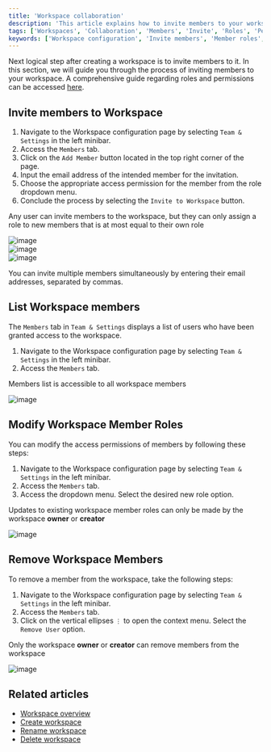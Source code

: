 ```yaml
---
title: 'Workspace collaboration'
description: 'This article explains how to invite members to your workspace, change their roles and procedure to remove them from the workspace.'
tags: ['Workspaces', 'Collaboration', 'Members', 'Invite', 'Roles', 'Permissions']
keywords: ['Workspace configuration', 'Invite members', 'Member roles', 'Access permissions', 'Displaying workspace members', 'Modifying member roles', 'Removing workspace members', 'Workspace collaboration', 'Team collaboration', 'Access control', 'Role-based permissions', 'Workspace management', 'User roles', 'Workspace settings', 'Workspace administration', 'Member invitation', 'User access', 'Member management', 'Workspace teamwork', 'Workspace organization']
---
```


Next logical step after creating a workspace is to invite members to it. In this section, we will guide you through the process of inviting members to your workspace.
A comprehensive guide regarding roles and permissions can be accessed [here](/roles-and-permissions/roles-permissions-overview).

## Invite members to Workspace
1. Navigate to the Workspace configuration page by selecting `Team & Settings` in the left minibar.
2. Access the `Members` tab.
3. Click on the `Add Member` button located in the top right corner of the page.
4. Input the email address of the intended member for the invitation.
5. Choose the appropriate access permission for the member from the role dropdown menu.
6. Conclude the process by selecting the `Invite to Workspace` button.

<Callout type="info">Any user can invite members to the workspace, but they can only assign a role to new members that is at most equal to their own role</Callout>

![image](/img/v2/workspace/workspace-collaboration-1.png)  
![image](/img/v2/workspace/workspace-collaboration-2.png)  
![image](/img/v2/workspace/workspace-collaboration-3.png)  
  
<Callout type="tip">
You can invite multiple members simultaneously by entering their email addresses, separated by commas.
</Callout>


## List Workspace members
The `Members` tab in `Team & Settings` displays a list of users who have been granted access to the workspace.

1. Navigate to the Workspace configuration page by selecting `Team & Settings` in the left minibar.
2. Access the `Members` tab.

<Callout type="info">Members list is accessible to all workspace members</Callout>

![image](/img/v2/workspace/workspace-members-list.png)

## Modify Workspace Member Roles
You can modify the access permissions of members by following these steps:
1. Navigate to the Workspace configuration page by selecting `Team & Settings` in the left minibar.
2. Access the `Members` tab.
3. Access the dropdown menu. Select the desired new role option.

<Callout type="info">Updates to existing workspace member roles can only be made by the workspace **owner** or **creator**</Callout>

![image](/img/v2/workspace/workspace-members-role-change.png)

## Remove Workspace Members
To remove a member from the workspace, take the following steps:
1. Navigate to the Workspace configuration page by selecting `Team & Settings` in the left minibar.
2. Access the `Members` tab.
3. Click on the vertical ellipses `⋮` to open the context menu. Select the `Remove User` option.

<Callout type="info">Only the workspace **owner** or **creator** can remove members from the workspace</Callout>

![image](/img/v2/workspace/workspace-members-remove.png)

## Related articles
- [Workspace overview](/workspaces/workspace-overview)
- [Create workspace](/workspaces/create-workspace)
- [Rename workspace](/workspaces/actions-on-workspace#rename-workspace)
- [Delete workspace](/workspaces/actions-on-workspace#delete-workspace)
